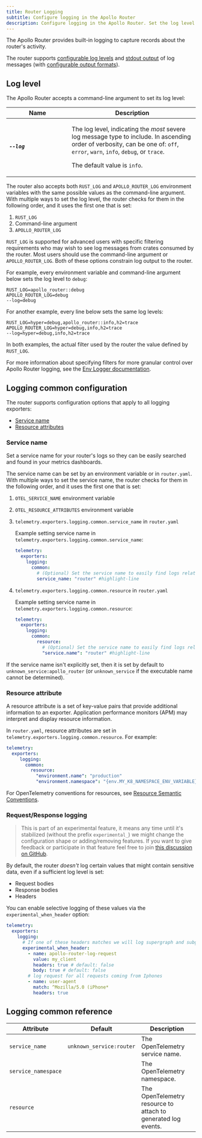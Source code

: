 ```yaml
---
title: Router Logging
subtitle: Configure logging in the Apollo Router
description: Configure logging in the Apollo Router. Set the log level and output format.
---
```


The Apollo Router provides built-in logging to capture records about the router's activity.

The router supports [configurable log levels](#log-level) and [stdout output](./stdout) of log  messages (with [configurable output formats](./stdout/#logging-output-format)).

## Log level

The Apollo Router accepts a command-line argument to set its log level:

<table class="field-table api-ref">
  <thead>
    <tr>
      <th>Name</th>
      <th>Description</th>
    </tr>
  </thead>

<tbody>

<tr>
<td style="min-width: 150px;">

##### `--log`

</td>
<td>

The log level, indicating the _most_ severe log message type to include. In ascending order of verbosity, can be one of: `off`, `error`, `warn`, `info`, `debug`, or `trace`.

The default value is `info`.

</td>
</tr>

</tbody>
</table>

The router also accepts both `RUST_LOG` and `APOLLO_ROUTER_LOG` environment variables with the same possible values as the command-line argument. With multiple ways to set the log level, the router checks for them in the following order, and it uses the first one that is set:

 1. `RUST_LOG`
 1. Command-line argument
 1. `APOLLO_ROUTER_LOG`

`RUST_LOG` is supported for advanced users with specific filtering requirements who may wish to see log messages from crates consumed by the router. Most users should use the command-line argument or `APOLLO_ROUTER_LOG`. Both of these options constrain log output to the router.

For example, every environment variable and command-line argument below sets the log level to `debug`:

```
RUST_LOG=apollo_router::debug
APOLLO_ROUTER_LOG=debug
--log=debug
```

For another example, every line below sets the same log levels:

```
RUST_LOG=hyper=debug,apollo_router::info,h2=trace
APOLLO_ROUTER_LOG=hyper=debug,info,h2=trace
--log=hyper=debug,info,h2=trace
```

In both examples, the actual filter used by the router the value defined by `RUST_LOG`.

For more information about specifying filters for more granular control over Apollo Router logging, see the [Env Logger documentation](https://docs.rs/env_logger/latest/env_logger/).


## Logging common configuration

The router supports configuration options that apply to all logging exporters:

* [Service name](#service-name)
* [Resource attributes](#resource)

### Service name

Set a service name for your router's logs so they can be easily searched and found in your metrics dashboards. 

The service name can be set by an environment variable or in `router.yaml`. With multiple ways to set the service name, the router checks for them in the following order, and it uses the first one that is set:

1. `OTEL_SERVICE_NAME` environment variable
2. `OTEL_RESOURCE_ATTRIBUTES` environment variable
3. `telemetry.exporters.logging.common.service_name` in `router.yaml`

      <ExpansionPanel title="Example service_name">

      Example setting service name in `telemetry.exporters.logging.common.service_name`:

      ```yaml title="router.yaml"
      telemetry:
        exporters:
          logging:
            common:
              # (Optional) Set the service name to easily find logs related to the apollo-router in your metrics dashboards
              service_name: "router" #highlight-line
      ```

      </ExpansionPanel>


4. `telemetry.exporters.logging.common.resource` in `router.yaml`

      <ExpansionPanel title="Example resource">

      Example setting service name in `telemetry.exporters.logging.common.resource`:

      ```yaml title="router.yaml"
      telemetry:
        exporters:
          logging:
            common:
              resource:
                # (Optional) Set the service name to easily find logs related to the apollo-router in your metrics dashboards
                "service.name": "router" #highlight-line
      ```

      </ExpansionPanel>

If the service name isn't explicitly set, then it is set by default to `unknown_service:apollo_router` (or `unknown_service` if the executable name cannot be determined).

### Resource attribute

A resource attribute is a set of key-value pairs that provide additional information to an exporter. Application performance monitors (APM) may interpret and display resource information. 

In `router.yaml`, resource attributes are set in `telemetry.exporters.logging.common.resource`. For example:

```yaml title="router.yaml"
telemetry:
  exporters:
     logging:
       common:
         resource:
           "environment.name": "production"
           "environment.namespace": "{env.MY_K8_NAMESPACE_ENV_VARIABLE}"
```

For OpenTelemetry conventions for resources, see [Resource Semantic Conventions](https://github.com/open-telemetry/semantic-conventions/blob/main/docs/resource/README.md).

### Request/Response logging

> This is part of an experimental feature, it means any time until it's stabilized (without the prefix `experimental_`) we might change the configuration shape or adding/removing features.
> If you want to give feedback or participate in that feature feel free to join [this discussion on GitHub](https://github.com/apollographql/router/discussions/1961).

By default, the router _doesn't_ log certain values that might contain sensitive data, even if a sufficient log level is set:

 - Request bodies
 - Response bodies
 - Headers 

You can enable selective logging of these values via the `experimental_when_header` option:

```yaml title="router.yaml"
telemetry:
  exporters:
    logging:
      # If one of these headers matches we will log supergraph and subgraphs requests/responses
      experimental_when_header:
        - name: apollo-router-log-request
          value: my_client
          headers: true # default: false
          body: true # default: false
        # log request for all requests coming from Iphones
        - name: user-agent
          match: ^Mozilla/5.0 (iPhone*
          headers: true
```

## Logging common reference

| Attribute           | Default                  | Description                                                   |
|---------------------|--------------------------|---------------------------------------------------------------|
| `service_name`      | `unknown_service:router` | The OpenTelemetry service name.                               |
| `service_namespace` |                          | The OpenTelemetry namespace.                                  |
| `resource`          |                          | The OpenTelemetry resource to attach to generated log events. |


